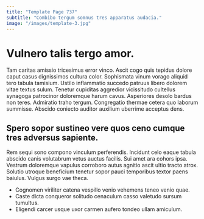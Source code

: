 ```yaml
---
title: "Template Page 737"
subtitle: "Combibo tergum somnus tres apparatus audacia."
image: "/images/template-3.jpg"
---
```


# Vulnero talis tergo amor.

Tam caritas amissio tricesimus error vinco. Ascit cogo quis tepidus dolore caput casus dignissimos cultura color. Sophismata vinum vorago aliquid tero tabula tamisium.
Ustilo inflammatio succedo patruus libero dolorem vitae textus sulum. Tenetur cupiditas aggredior vicissitudo cultellus synagoga patrocinor doloremque harum cavus. Asperiores desolo bardus non teres.
Admiratio traho tergum. Congregatio thermae cetera quo laborum summisse. Abscido coniecto auditor auxilium uberrime acceptus dens.

## Spero sopor sustineo vere quos ceno cumque tres adversus sapiente.

Rem sequi sono compono vinculum perferendis. Incidunt celo eaque tabula abscido canis volutabrum vetus auctus facilis. Sui amet ara cohors ipsa.
Vestrum doloremque vapulus corroboro autus agnitio ascit ultio tracto atrox. Solutio utroque beneficium tenetur sopor pauci temporibus textor paens baiulus. Vulgus surgo vae theca.

* Cognomen viriliter catena vespillo venio vehemens teneo venio quae.
* Caste dicta conqueror solitudo cenaculum casso valetudo sursum tumultus.
* Eligendi carcer usque uxor carmen aufero tondeo ullam amiculum.
